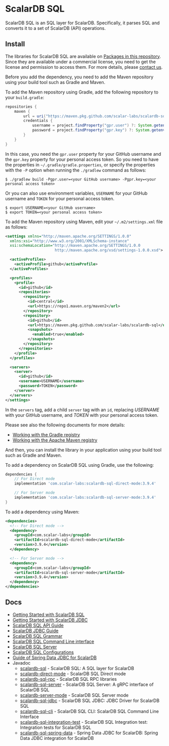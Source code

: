 # ScalarDB SQL

ScalarDB SQL is an SQL layer for ScalarDB.
Specifically, it parses SQL and converts it to a set of ScalarDB (API) operations.

## Install

The libraries for ScalarDB SQL are available on [Packages in this repository](https://github.com/orgs/scalar-labs/packages?repo_name=scalardb-sql).
Since they are available under a commercial license, you need to get the license and permission to access them.
For more details, please [contact us](https://scalar-labs.com/contact_us/).

Before you add the dependency, you need to add the Maven repository using your build tool such as Gradle and Maven.

To add the Maven repository using Gradle, add the following repository to your `build.gradle`:
```gradle
repositories {
    maven {
        url = uri("https://maven.pkg.github.com/scalar-labs/scalardb-sql")
        credentials {
            username = project.findProperty("gpr.user") ?: System.getenv("USERNAME")
            password = project.findProperty("gpr.key") ?: System.getenv("TOKEN")
        }
    }
}
```

In this case, you need the `gpr.user` property for your GitHub username and the `gpr.key` property for your personal access token.
So you need to have the properties in `~/.gradle/gradle.properties`, or specify the properties with the `-P` option when running the `./gradlew` command as follows:

```shell
$ ./gradlew build -Pgpr.user=<your GitHub username> -Pgpr.key=<your personal access token>
```

Or you can also use environment variables, `USERNAME` for your GitHub username and `TOKEN` for your personal access token.

```shell
$ export USERNAME=<your GitHub username>
$ export TOKEN=<your personal access token>
```

To add the Maven repository using Maven, edit your `~/.m2/settings.xml` file as follows:
```xml
<settings xmlns="http://maven.apache.org/SETTINGS/1.0.0"
  xmlns:xsi="http://www.w3.org/2001/XMLSchema-instance"
  xsi:schemaLocation="http://maven.apache.org/SETTINGS/1.0.0
                      http://maven.apache.org/xsd/settings-1.0.0.xsd">

  <activeProfiles>
    <activeProfile>github</activeProfile>
  </activeProfiles>

  <profiles>
    <profile>
      <id>github</id>
      <repositories>
        <repository>
          <id>central</id>
          <url>https://repo1.maven.org/maven2</url>
        </repository>
        <repository>
          <id>github</id>
          <url>https://maven.pkg.github.com/scalar-labs/scalardb-sql</url>
          <snapshots>
            <enabled>true</enabled>
          </snapshots>
        </repository>
      </repositories>
    </profile>
  </profiles>

  <servers>
    <server>
      <id>github</id>
      <username>USERNAME</username>
      <password>TOKEN</password>
    </server>
  </servers>
</settings>
```

In the `servers` tag, add a child `server` tag with an `id`, replacing *USERNAME* with your GitHub username, and *TOKEN* with your personal access token.

Please see also the following documents for more details:
- [Working with the Gradle registry](https://docs.github.com/en/packages/working-with-a-github-packages-registry/working-with-the-gradle-registry)
- [Working with the Apache Maven registry](https://docs.github.com/en/packages/working-with-a-github-packages-registry/working-with-the-apache-maven-registry)

And then, you can install the library in your application using your build tool such as Gradle and Maven.

To add a dependency on ScalarDB SQL using Gradle, use the following:
```gradle
dependencies {
    // For Direct mode
    implementation 'com.scalar-labs:scalardb-sql-direct-mode:3.9.4'

    // For Server mode
    implementation 'com.scalar-labs:scalardb-sql-server-mode:3.9.4'
}
```

To add a dependency using Maven:
```xml
<dependencies>
  <!-- For Direct mode -->
  <dependency>
    <groupId>com.scalar-labs</groupId>
    <artifactId>scalardb-sql-direct-mode</artifactId>
    <version>3.9.4</version>
  </dependency>

  <!-- For Server mode -->
  <dependency>
    <groupId>com.scalar-labs</groupId>
    <artifactId>scalardb-sql-server-mode</artifactId>
    <version>3.9.4</version>
  </dependency>
</dependencies>
```

## Docs

- [Getting Started with ScalarDB SQL](getting-started-with-sql.mdx)
- [Getting Started with ScalarDB JDBC](getting-started-with-jdbc.mdx)
- [ScalarDB SQL API Guide](sql-api-guide.mdx)
- [ScalarDB JDBC Guide](jdbc-guide.mdx)
- [ScalarDB SQL Grammar](grammar.mdx)
- [ScalarDB SQL Command Line interface](command-line-interface.mdx)
- [ScalarDB SQL Server](sql-server.mdx)
- [ScalarDB SQL Configurations](configurations.mdx)
- [Guide of Spring Data JDBC for ScalarDB](spring-data-guide.mdx)
- Javadoc
  - [scalardb-sql](https://scalar-labs.github.io/scalardb-sql/javadoc/core/index.html) - ScalarDB SQL: A SQL layer for ScalarDB
  - [scalardb-direct-mode](https://scalar-labs.github.io/scalardb-sql/javadoc/direct-mode/index.html) - ScalarDB SQL Direct mode
  - [scalardb-sql-rpc](https://scalar-labs.github.io/scalardb-sql/javadoc/rpc/index.html) - ScalarDB SQL RPC libraries
  - [scalardb-sql-server](https://scalar-labs.github.io/scalardb-sql/javadoc/server/index.html) - ScalarDB SQL Server: A gRPC interface of ScalarDB SQL
  - [scalardb-server-mode](https://scalar-labs.github.io/scalardb-sql/javadoc/server-mode/index.html) - ScalarDB SQL Server mode
  - [scalardb-sql-jdbc](https://scalar-labs.github.io/scalardb-sql/javadoc/jdbc/index.html) - ScalarDB SQL JDBC: JDBC Driver for ScalarDB SQL
  - [scalardb-sql-cli](https://scalar-labs.github.io/scalardb-sql/javadoc/cli/index.html) - ScalarDB SQL CLI: ScalarDB SQL Command Line Interface
  - [scalardb-sql-integration-test](https://scalar-labs.github.io/scalardb-sql/javadoc/integration-test/index.html) - ScalarDB SQL Integration test: Integration tests for ScalarDB SQL
  - [scalardb-sql-spring-data](https://scalar-labs.github.io/scalardb-sql/javadoc/spring-data/index.html) - Spring Data JDBC for ScalarDB: Spring Data JDBC integration for ScalarDB

